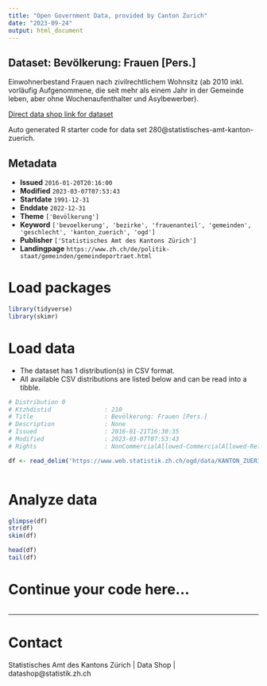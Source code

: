 ```yaml
---
title: "Open Government Data, provided by Canton Zurich"
date: "2023-09-24"
output: html_document
---
```


## Dataset: Bevölkerung: Frauen [Pers.]

Einwohnerbestand Frauen nach zivilrechtlichem Wohnsitz (ab 2010 inkl. vorläufig Aufgenommene, die seit mehr als einem Jahr in der Gemeinde leben, aber ohne Wochenaufenthalter und Asylbewerber). 

[Direct data shop link for dataset](https://www.zh.ch/de/politik-staat/opendata.zhweb-noredirect.zhweb-cache.html#/datasets/280@statistisches-amt-kanton-zuerich)

Auto generated R starter code for data set 280@statistisches-amt-kanton-zuerich.

## Metadata

- **Issued** `2016-01-20T20:16:00`
- **Modified** `2023-03-07T07:53:43`
- **Startdate** `1991-12-31`
- **Enddate** `2022-12-31`
- **Theme** `['Bevölkerung']`
- **Keyword** `['bevoelkerung', 'bezirke', 'frauenanteil', 'gemeinden', 'geschlecht', 'kanton_zuerich', 'ogd']`
- **Publisher** `['Statistisches Amt des Kantons Zürich']`
- **Landingpage** `https://www.zh.ch/de/politik-staat/gemeinden/gemeindeportraet.html`


# Load packages

```r

library(tidyverse)
library(skimr)

```

# Load data

-   The dataset has 1 distribution(s) in CSV format.
-   All available CSV distributions are listed below and can be read into a tibble.

```r

# Distribution 0
# Ktzhdistid               : 210
# Title                    : Bevölkerung: Frauen [Pers.]
# Description              : None
# Issued                   : 2016-01-21T16:30:35
# Modified                 : 2023-03-07T07:53:43
# Rights                   : NonCommercialAllowed-CommercialAllowed-ReferenceRequired

df <- read_delim('https://www.web.statistik.zh.ch/ogd/data/KANTON_ZUERICH_99.csv')



```

# Analyze data

```r

glimpse(df)
str(df)
skim(df)

head(df)
tail(df)

```

# Continue your code here...

```r

```

------------------------------------------------------------------------

# Contact

Statistisches Amt des Kantons Zürich | Data Shop | datashop@statistik.zh.ch
